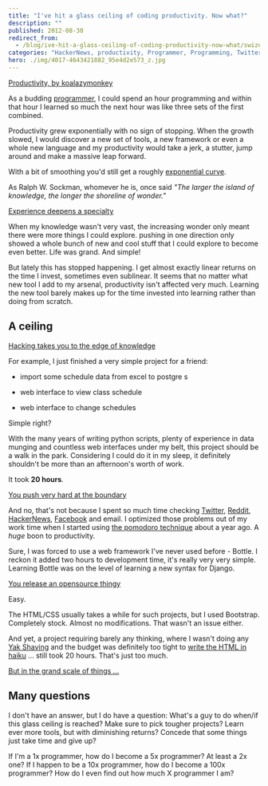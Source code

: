 ```yaml
---
title: "I've hit a glass ceiling of coding productivity. Now what?"
description: ""
published: 2012-08-30
redirect_from:
  - /blog/ive-hit-a-glass-ceiling-of-coding-productivity-now-what/swizec/5191
categories: "HackerNews, productivity, Programmer, Programming, Twitter, Uncategorized, User interface, yak shaving"
hero: ./img/4017-4643421882_95e4d2e573_z.jpg
---
```


[Productivity, by koalazymonkey](http://www.flickr.com/photos/koalazymonkey/4643421882/)

As a budding [programmer](http://en.wikipedia.org/wiki/Programmer), I could spend an hour programming and within that hour I learned so much the next hour was like three sets of the first combined.

Productivity grew exponentially with no sign of stopping. When the growth slowed, I would discover a new set of tools, a new framework or even a whole new language and my productivity would take a jerk, a stutter, jump around and make a massive leap forward.

With a bit of smoothing you'd still get a roughly [exponential curve](http://en.wikipedia.org/wiki/Exponential_growth).

As Ralph W. Sockman, whomever he is, once said _"The larger the island of knowledge, the longer the shoreline of wonder."_

[Experience deepens a specialty](./img/articles-phd-school-in-pictures-images-PhDKnowledge.005.jpg)

When my knowledge wasn't very vast, the increasing wonder only meant there were more things I could explore. pushing in one direction only showed a whole bunch of new and cool stuff that I could explore to become even better. Life was grand. And simple!

But lately this has stopped happening. I get almost exactly linear returns on the time I invest, sometimes even sublinear. It seems that no matter what new tool I add to my arsenal, productivity isn't affected very much. Learning the new tool barely makes up for the time invested into learning rather than doing from scratch.

## A ceiling

[Hacking takes you to the edge of knowledge](./img/articles-phd-school-in-pictures-images-PhDKnowledge.006.jpg)

For example, I just finished a very simple project for a friend:

- import some schedule data from excel to postgre
s

- web interface to view class schedule

- web interface to change schedules

Simple right?

With the many years of writing python scripts, plenty of experience in data munging and countless web interfaces under my belt, this project should be a walk in the park. Considering I could do it in my sleep, it definitely shouldn't be more than an afternoon's worth of work.

It took **20 hours**.

[You push very hard at the boundary](./img/articles-phd-school-in-pictures-images-PhDKnowledge.008.jpg)

And no, that's not because I spent so much time checking [Twitter](http://twitter.com), [Reddit](http://reddit.com/), [HackerNews](http://news.ycombinator.com/), [Facebook](http://facebook.com) and email. I optimized those problems out of my work time when I started using [the pomodoro technique](https://swizec.com/blog/living-life-in-25min-increments/) about a year ago. A _huge_ boon to productivity.

Sure, I was forced to use a web framework I've never used before - Bottle. I reckon it added two hours to development time, it's really very very simple. Learning Bottle was on the level of learning a new syntax for Django.

[You release an opensource thingy](./img/articles-phd-school-in-pictures-images-PhDKnowledge.009.jpg)

Easy.

The HTML/CSS usually takes a while for such projects, but I used Bootstrap. Completely stock. Almost no modifications. That wasn't an issue either.

And yet, a project requiring barely any thinking, where I wasn't doing any [Yak Shaving](http://en.wiktionary.org/wiki/yak_shaving) and the budget was definitely too tight to [write the HTML in haiku](http://xkcd.com/554/) ... still took 20 hours. That's just too much.

[But in the grand scale of things ...](./img/articles-phd-school-in-pictures-images-PhDKnowledge.012.jpg)

## Many questions

I don't have an answer, but I do have a question: What's a guy to do when/if this glass ceiling is reached? Make sure to pick tougher projects? Learn ever more tools, but with diminishing returns? Concede that some things just take time and give up?

If I'm a 1x programmer, how do I become a 5x programmer? At least a 2x one? If I happen to be a 10x programmer, how do I become a 100x programmer? How do I even find out how much X programmer I am?